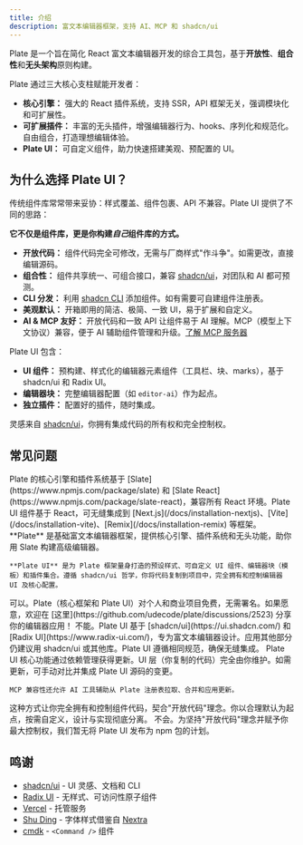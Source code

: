 ```yaml
---
title: 介绍
description: 富文本编辑器框架，支持 AI、MCP 和 shadcn/ui
---
```


Plate 是一个旨在简化 React 富文本编辑器开发的综合工具包，基于**开放性**、**组合性**和**无头架构**原则构建。

Plate 通过三大核心支柱赋能开发者：

*   **核心引擎：** 强大的 React 插件系统，支持 SSR，API 框架无关，强调模块化和可扩展性。
*   **可扩展插件：** 丰富的无头插件，增强编辑器行为、hooks、序列化和规范化。自由组合，打造理想编辑体验。
*   **Plate UI：** 可自定义组件，助力快速搭建美观、预配置的 UI。

## 为什么选择 Plate UI？

传统组件库常常带来妥协：样式覆盖、组件包裹、API 不兼容。Plate UI 提供了不同的思路：

**它不仅是组件库，更是你构建*自己*组件库的方式。**

-   **开放代码：** 组件代码完全可修改，无需与厂商样式"作斗争"。如需更改，直接编辑源码。
-   **组合性：** 组件共享统一、可组合接口，兼容 [shadcn/ui](https://ui.shadcn.com/)，对团队和 AI 都可预测。
-   **CLI 分发：** 利用 [shadcn CLI](https://ui.shadcn.com/docs/cli) 添加组件。如有需要可自建组件注册表。
-   **美观默认：** 开箱即用的简洁、极简、一致 UI，易于扩展和自定义。
-   **AI & MCP 友好：** 开放代码和一致 API 让组件易于 AI 理解。MCP（模型上下文协议）兼容，便于 AI 辅助组件管理和升级。[了解 MCP 服务器](/docs/mcp)

Plate UI 包含：

-   **UI 组件：** 预构建、样式化的编辑器元素组件（工具栏、块、marks），基于 shadcn/ui 和 Radix UI。
-   **编辑器块：** 完整编辑器配置（如 `editor-ai`）作为起点。
-   **独立插件：** 配置好的插件，随时集成。

灵感来自 [shadcn/ui](https://ui.shadcn.com/)，你拥有集成代码的所有权和完全控制权。

## 常见问题

<Accordions>
  <Accordion title="Plate 兼容哪些框架？">
    Plate 的核心引擎和插件系统基于 [Slate](https://www.npmjs.com/package/slate) 和 [Slate React](https://www.npmjs.com/package/slate-react)，兼容所有 React 环境。Plate UI 组件基于 React，可无缝集成到 [Next.js](/docs/installation-nextjs)、[Vite](/docs/installation-vite)、[Remix](/docs/installation-remix) 等框架。
  </Accordion>

  <Accordion title="Plate 和 Plate UI 有什么区别？">
    **Plate** 是基础富文本编辑器框架，提供核心引擎、插件系统和无头功能，助你用 Slate 构建高级编辑器。

    **Plate UI** 是为 Plate 框架量身打造的预设样式、可自定义 UI 组件、编辑器块（模板）和插件集合。遵循 shadcn/ui 哲学，你将代码复制到项目中，完全拥有和控制编辑器 UI 及核心配置。
  </Accordion>

  <Accordion title="我可以在项目中使用 Plate / Plate UI 吗？">
    可以。Plate（核心框架和 Plate UI）对个人和商业项目免费，无需署名。如果愿意，欢迎在 [这里](https://github.com/udecode/plate/discussions/2523) 分享你的编辑器应用！
  </Accordion>

  <Accordion title="Plate UI 能替代 shadcn/ui 吗？">
    不能。Plate UI 基于 [shadcn/ui](https://ui.shadcn.com/) 和 [Radix UI](https://www.radix-ui.com/)，专为富文本编辑器设计。应用其他部分仍建议用 shadcn/ui 或其他库。Plate UI 遵循相同规范，确保无缝集成。
  </Accordion>

  <Accordion title="如何用开放代码方式管理更新？">
    Plate UI 核心功能通过依赖管理获得更新。UI 层（你复制的代码）完全由你维护。如需更新，可手动对比并集成 Plate UI 源码的变更。

    MCP 兼容性还允许 AI 工具辅助从 Plate 注册表拉取、合并和应用更新。
  </Accordion>

  <Accordion title="为什么要复制/粘贴组件而不是用 npm 包？">
    这种方式让你完全拥有和控制组件代码，契合"开放代码"理念。你以合理默认为起点，按需自定义，设计与实现彻底分离。
  </Accordion>

  <Accordion title="Plate UI 会发布为 npm 包吗？">
    不会。为坚持"开放代码"理念并赋予你最大控制权，我们暂无将 Plate UI 发布为 npm 包的计划。
  </Accordion>
</Accordions>

## 鸣谢

- [shadcn/ui](https://ui.shadcn.com/) - UI 灵感、文档和 CLI
- [Radix UI](https://radix-ui.com) - 无样式、可访问性原子组件
- [Vercel](https://vercel.com) - 托管服务
- [Shu Ding](https://shud.in) - 字体样式借鉴自 [Nextra](https://nextra.site)
- [cmdk](https://cmdk.paco.me) - `<Command />` 组件 